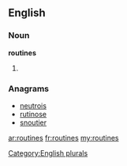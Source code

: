 ==English==

===Noun===
'''routines'''

# {{plural of|[[routine]]}}

===Anagrams===
* [[neutrois#English|neutrois]]
* [[rutinose#English|rutinose]]
* [[snoutier#English|snoutier]]

[[Category:English plurals]]

[[ar:routines]]
[[fr:routines]]
[[my:routines]]